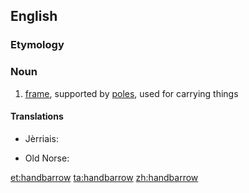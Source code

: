 ==English==

===Etymology===
{{compound|hand|barrow}}

===Noun===
{{en-noun}}

# [[frame]], supported by [[pole]]s, used for carrying things

====Translations====
{{trans-top|frame supported by poles, used for carrying things}}
* Jèrriais: {{tø|roa-jer|chiviéthe à bras|f}}
{{trans-mid}}
* Old Norse: {{tø|non|barar|f|p}}
{{trans-bottom}}

[[et:handbarrow]]
[[ta:handbarrow]]
[[zh:handbarrow]]